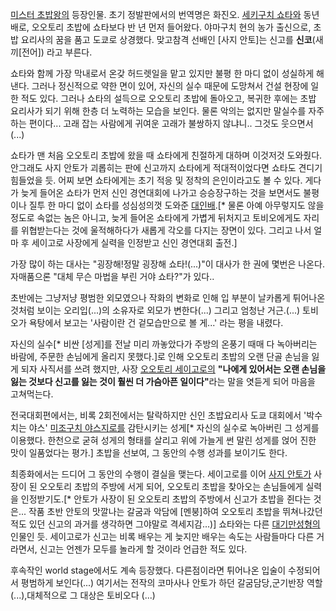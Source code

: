 [[미스터 초밥왕]]의 등장인물. 초기 정발판에서의 번역명은 화진오.
[[세키구치 쇼타]]와 동년배로, 오오토리 초밥에 쇼타보다 반 년 먼저 들어왔다.
야마구치 현의 농가 출신으로, 초밥 요리사의 꿈을 품고 도쿄로 상경했다. 맞고참격 선배인 [사지 안토]는 신고를 '''신코'''(새끼[전어]) 라고 부른다.

쇼타와 함께 가장 막내로서 온갖 허드렛일을 맡고 있지만 불평 한 마디 없이 성실하게 해낸다. 그러나 정신적으로 약한 면이 있어, 자신의 실수 때문에 도망쳐서 건설 현장에 일한 적도 있다. 그러나 쇼타의 설득으로 오오토리 초밥에 돌아오고, 복귀한 후에는 초밥 요리사가 되기 위해 한층 더 노력하는 모습을 보인다. 물론 악의는 없지만 말실수를 자주 하는 편이다... 고래 잡는 사람에게 귀여운 고래가 불쌍하지 않냐니.. 그것도 웃으면서(...)

쇼타가 맨 처음 오오토리 초밥에 왔을 때 쇼타에게 친절하게 대하며 이것저것 도와줬다. 안그래도 사지 안토가 괴롭히는 판에 신고까지 쇼타에게 적대적이었다면 쇼타도 견디기 힘들었을 듯. 어찌 보면 쇼타에게는 초기 적응 및 정착의 은인이라고도 볼 수 있다. 게다가 늦게 들어온 쇼타가 먼저 신인 경연대회에 나가고 승승장구하는 것을 보면서도 불평이나 질투 한 마디 없이 쇼타를 성심성의껏 도와준 [[대인배]].[* 물론 아예 아무렇지도 않을 정도로 속없는 놈은 아니고, 늦게 들어온 쇼타에게 가볍게 뒤처지고 토비오에게도 자리를 위협받는다는 것에 울적해하다가 새롭게 각오를 다지는 장면이 있다. 그리고 나서 얼마 후 세이고로 사장에게 실력을 인정받고 신인 경연대회 출전.]

가장 많이 하는 대사는 "굉장해!정말 굉장해 쇼타!(...)"이 대사가 한 권에 몇번은 나온다.
자매품으론 "대체 무슨 마법을 부린 거야 쇼타?"가 있다..

초반에는 그냥저냥 평범한 외모였으나 작화의 변화로 인해 입 부분이 날카롭게 튀어나온것처럼 보이는 오리입(...)의 소유자로 외모가 변한다(...)
그리고 엄청난 거근.(...) 토비오가 욕탕에서 보고는 '사람이란 건 겉모습만으로 볼 게...' 라는 평을 내렸다.

자신의 실수[* 비싼 [성게]를 전날 미리 까놓았다가 주방의 온풍기 때매 다 녹아버리는 바람에, 주문한 손님에게 올리지 못했다.]로 인해 오오토리 초밥의 오랜 단골 손님을 잃게 되자 사직서를 쓰려 했지만, 사장 [[오오토리 세이고로]]의 '''"나에게 있어서는 오랜 손님을 잃는 것보다 신고를 잃는 것이 훨씬 더 가슴아픈 일이다"'''라는 말을 엿듣게 되어 마음을 고쳐먹는다.

전국대회편에서는, 비록 2회전에서는 탈락하지만 신인 초밥요리사 도쿄 대회에서 '박수치는 야스' [[미조구치 야스지로]]를 감탄시키는 성게[* 자신의 실수로 녹아버린 그 성게를 이용했다. 한천으로 굳혀 성게의 형태를 살리고 위에 가늘게 썬 말린 성게를 얹어 진한 맛이 일품었다는 평가.] 초밥을 선보여, 그 동안의 수행 성과를 보이기도 한다.

최종화에서는 드디어 그 동안의 수행이 결실을 맺는다. 세이고로를 이어 [[사지 안토]]가 사장이 된 오오토리 초밥의 주방에 서게 되어, 오오토리 초밥을 찾아오는 손님들에게 실력을 인정받기도.[* 안토가 사장이 된 오오토리 초밥의 주방에서 신고가 초밥을 쥔다는 것은... 작품 초반 안토의 맛깔나는 갈굼과 악담에 [멘붕]하여 오오토리 초밥을 뛰쳐나갔던 적도 있던 신고의 과거를 생각하면 그야말로 격세지감...)] 쇼타와는 다른 [[대기만성]]형의 인물인 듯. 세이고로가 신고는 비록 배우는 게 늦지만 배우는 속도는 사람들마다 다른 거라면서, 신고는 언젠가 모두를 놀라게 할 것이라 언급한 적도 있다.

후속작인 world stage에서도 계속 등장했다. 다른점이라면 튀어나온 입술이 수정되어서 평범하게 보인다(...)
여기서는 전작의 코마사나 안토가 하던 갈굼담당,군기반장 역할(...),대체적으로 그 대상은 토비오다 (...)
